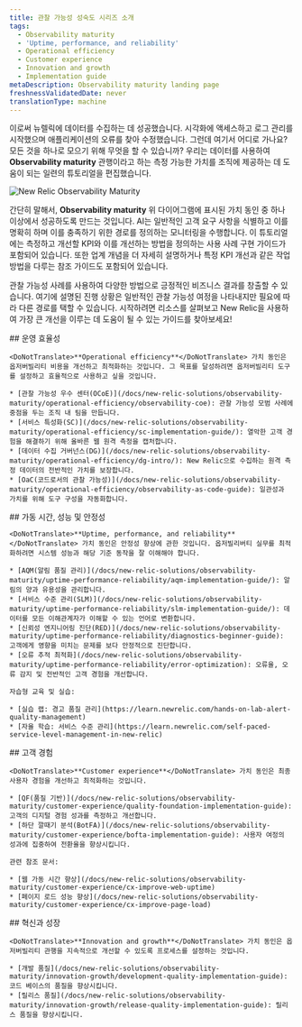 ```yaml
---
title: 관찰 가능성 성숙도 시리즈 소개
tags:
  - Observability maturity
  - 'Uptime, performance, and reliability'
  - Operational efficiency
  - Customer experience
  - Innovation and growth
  - Implementation guide
metaDescription: Observability maturity landing page
freshnessValidatedDate: never
translationType: machine
---
```



이로써 뉴렐릭에 데이터를 수집하는 데 성공했습니다. 시각화에 액세스하고 로그 관리를 시작했으며 애플리케이션의 오류를 찾아 수정했습니다. 그런데 여기서 어디로 가나요? 모든 것을 하나로 모으기 위해 무엇을 할 수 있습니까? 우리는 데이터를 사용하여 <DoNotTranslate>**Observability maturity**</DoNotTranslate> 관행이라고 하는 측정 가능한 가치를 조직에 제공하는 데 도움이 되는 일련의 튜토리얼을 편집했습니다.

<img
  title="New Relic Observability Maturity"
  alt="New Relic Observability Maturity"
  src={observabilitymaturityOmavDrivers}
/>

간단히 말해서, <DoNotTranslate>**Observability maturity**</DoNotTranslate> 위 다이어그램에 표시된 가치 동인 중 하나 이상에서 성공하도록 만드는 것입니다. AI는 일반적인 고객 요구 사항을 식별하고 이를 명확히 하며 이를 충족하기 위한 경로를 정의하는 모니터링을 수행합니다. 이 튜토리얼에는 측정하고 개선할 KPI와 이를 개선하는 방법을 정의하는 사용 사례 구현 가이드가 포함되어 있습니다. 또한 업계 개념을 더 자세히 설명하거나 특정 KPI 개선과 같은 작업 방법을 다루는 참조 가이드도 포함되어 있습니다.

관찰 가능성 사례를 사용하여 다양한 방법으로 긍정적인 비즈니스 결과를 창출할 수 있습니다. 여기에 설명된 진행 상황은 일반적인 관찰 가능성 여정을 나타내지만 필요에 따라 다른 경로를 택할 수 있습니다. 시작하려면 리소스를 살펴보고 New Relic을 사용하여 가장 큰 개선을 이루는 데 도움이 될 수 있는 가이드를 찾아보세요!

<Steps>
  <Step>
    ## 운영 효율성

    <DoNotTranslate>**Operational efficiency**</DoNotTranslate> 가치 동인은 옵저버빌리티 비용을 개선하고 최적화하는 것입니다. 그 목표를 달성하려면 옵저버빌리티 도구를 설정하고 효율적으로 사용하고 싶을 것입니다.

    * [관찰 가능성 우수 센터(OCoE)](/docs/new-relic-solutions/observability-maturity/operational-efficiency/observability-coe): 관찰 가능성 모범 사례에 중점을 두는 조직 내 팀을 만듭니다.
    * [서비스 특성화(SC)](/docs/new-relic-solutions/observability-maturity/operational-efficiency/sc-implementation-guide/): 열악한 고객 경험을 해결하기 위해 올바른 웹 원격 측정을 캡처합니다.
    * [데이터 수집 거버넌스(DG)](/docs/new-relic-solutions/observability-maturity/operational-efficiency/dg-intro/): New Relic으로 수집하는 원격 측정 데이터의 전반적인 가치를 보장합니다.
    * [OaC(코드로서의 관찰 가능성)](/docs/new-relic-solutions/observability-maturity/operational-efficiency/observability-as-code-guide): 일관성과 가치를 위해 도구 구성을 자동화합니다.
  </Step>

  <Step>
    ## 가동 시간, 성능 및 안정성

    <DoNotTranslate>**Uptime, performance, and reliability**</DoNotTranslate> 가치 동인은 안정성 향상에 관한 것입니다. 옵저빌리버티 실무를 최적화하려면 시스템 성능과 해당 기준 동작을 잘 이해해야 합니다.

    * [AQM(알림 품질 관리)](/docs/new-relic-solutions/observability-maturity/uptime-performance-reliability/aqm-implementation-guide/): 알림의 양과 유용성을 관리합니다.
    * [서비스 수준 관리(SLM)](/docs/new-relic-solutions/observability-maturity/uptime-performance-reliability/slm-implementation-guide/): 데이터를 모든 이해관계자가 이해할 수 있는 언어로 변환합니다.
    * [신뢰성 엔지니어링 진단(RED)](/docs/new-relic-solutions/observability-maturity/uptime-performance-reliability/diagnostics-beginner-guide): 고객에게 영향을 미치는 문제를 보다 안정적으로 진단합니다.
    * [오류 추적 최적화](/docs/new-relic-solutions/observability-maturity/uptime-performance-reliability/error-optimization): 오류율, 오류 감지 및 전반적인 고객 경험을 개선합니다.

    자습형 교육 및 실습:

    * [실습 랩: 경고 품질 관리](https://learn.newrelic.com/hands-on-lab-alert-quality-management)
    * [자율 학습: 서비스 수준 관리](https://learn.newrelic.com/self-paced-service-level-management-in-new-relic)
  </Step>

  <Step>
    ## 고객 경험

    <DoNotTranslate>**Customer experience**</DoNotTranslate> 가치 동인은 최종 사용자 경험을 개선하고 최적화하는 것입니다.

    * [QF(품질 기반)](/docs/new-relic-solutions/observability-maturity/customer-experience/quality-foundation-implementation-guide): 고객의 디지털 경험 성과를 측정하고 개선합니다.
    * [하단 깔때기 분석(BotFA)](/docs/new-relic-solutions/observability-maturity/customer-experience/bofta-implementation-guide): 사용자 여정의 성과에 집중하여 전환율을 향상시킵니다.

    관련 참조 문서:

    * [웹 가동 시간 향상](/docs/new-relic-solutions/observability-maturity/customer-experience/cx-improve-web-uptime)
    * [페이지 로드 성능 향상](/docs/new-relic-solutions/observability-maturity/customer-experience/cx-improve-page-load)
  </Step>

  <Step>
    ## 혁신과 성장

    <DoNotTranslate>**Innovation and growth**</DoNotTranslate> 가치 동인은 옵저버빌리티 관행을 지속적으로 개선할 수 있도록 프로세스를 설정하는 것입니다.

    * [개발 품질](/docs/new-relic-solutions/observability-maturity/innovation-growth/development-quality-implementation-guide): 코드 베이스의 품질을 향상시킵니다.
    * [릴리스 품질](/docs/new-relic-solutions/observability-maturity/innovation-growth/release-quality-implementation-guide): 릴리스 품질을 향상시킵니다.
  </Step>
</Steps>